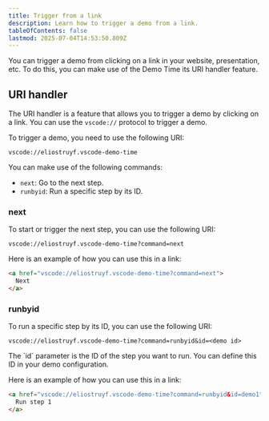 ```yaml
---
title: Trigger from a link
description: Learn how to trigger a demo from a link.
tableOfContents: false
lastmod: 2025-07-04T14:53:50.809Z
---
```



You can trigger a demo from clicking on a link in your website, presentation, etc. To do this, you can make use of the Demo Time its URI handler feature. 

## URI handler

The URI handler is a feature that allows you to trigger a demo by clicking on a link. You can use the `vscode://` protocol to trigger a demo.

To trigger a demo, you need to use the following URI:

```plaintext
vscode://eliostruyf.vscode-demo-time
```

You can make use of the following commands:

- `next`: Go to the next step.
- `runbyid`: Run a specific step by its ID.

### next

To start or trigger the next step, you can use the following URI:

```plaintext
vscode://eliostruyf.vscode-demo-time?command=next
```

Here is an example of how you can use this in a link:

```html
<a href="vscode://eliostruyf.vscode-demo-time?command=next">
  Next
</a>
```

### runbyid

To run a specific step by its ID, you can use the following URI:

```plaintext
vscode://eliostruyf.vscode-demo-time?command=runbyid&id=<demo id>
```

<Aside>
  The `id` parameter is the ID of the step you want to run. You can define this ID in your demo configuration.
</Aside>

Here is an example of how you can use this in a link:

```html
<a href="vscode://eliostruyf.vscode-demo-time?command=runbyid&id=demo1">
  Run step 1
</a>
```